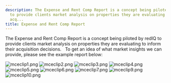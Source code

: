 ```yaml
---
description: The Expense and Rent Comp Report is a concept being piloted by redIQ
  to provide clients market analysis on properties they are evaluating to inform their
  acq...
title: Expense and Rent Comp Report
---
```


The Expense and Rent Comp Report is a concept being piloted by redIQ to provide clients market analysis on properties they are evaluating to inform their acquisition decisions.  
To get an idea of what market insights we can provide, please see the example report below:


<Frame caption="List of recommended property comparables with map view.">
  <img src="/images/radix/c136dea20df8f50338831d30b42966dcde26818c.png" alt="mceclip1.png" />
</Frame>


<Frame caption="Portfolio performance dashboard displaying property metrics and date range selection options.">
  <img src="/images/radix/06c2a4af832f6b28d8e42d035b017425e8b51697.png" alt="mceclip2.png" />
</Frame>


<Frame caption="Portfolio performance dashboard displaying property metrics and filter options.">
  <img src="/images/radix/6deca98c91727110eb6e8bc67af7a7ce80ea5d99.png" alt="mceclip3.png" />
</Frame>


<Frame caption="Portfolio performance dashboard displaying metrics for properties and competitors.">
  <img src="/images/radix/1c86a4e446c877355ba0289f14f3d150e8a3162e.png" alt="mceclip4.png" />
</Frame>


<Frame caption="Property performance metrics comparing your units to comps across various floor plans and operational statistics.">
  <img src="/images/radix/3cf99b5c597451b4822573c4a100bcdd7f7ca153.png" alt="mceclip5.png" />
</Frame>


<Frame caption="Dashboard displaying portfolio performance metrics and properties to review.">
  <img src="/images/radix/7e492d798b52e6909669b5116cf4542b6811e820.png" alt="mceclip6.png" />
</Frame>


<Frame caption="Portfolio performance metrics including NER, unit percentages, and operational statistics.">
  <img src="/images/radix/ea7f627feced489bce4c1f1c730c04863eb3b19c.png" alt="mceclip7.png" />
</Frame>


<Frame caption="Line graph displaying property performance metrics over time, including NER and rent values.">
  <img src="/images/radix/27a14a58809d603b73ddf60c48da1c89117ff52a.png" alt="mceclip9.png" />
</Frame>


<Frame caption="Table displaying school performance metrics, including grades, distance, and resources for three schools.">
  <img src="/images/rediq/b8433311eaa3ddd812af780874bb5252b6618e33.png" alt="mceclip10.png" />
</Frame>